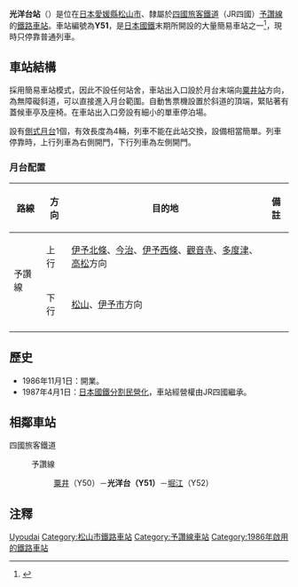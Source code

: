 {{NoteTA|1 = zh:光洋台站; zh-cn:光洋台站; zh-tw:光洋台車站; zh-hk:光洋台站; }}
{{日本車站資訊
|公司色   = #1cadca
|文字色   =
|站名     = 光洋台站
|pxl      = 
|圖片     = 
|圖片說明 = 
|日文原名 = 光洋台
|平假名   = こうようだい 
|羅馬拼音 = Kōyōdai
|前一站   = Y50 [[粟井站|粟井]]
|後一站   = [[堀江站_(愛媛縣)|堀江]] Y52
|前一站距離 = 2.0
|後一站距離 = 2.6
|電報略號  = コヨ
|車站編號  = {{車站編號c|#fbaf18|Y51}}
|所屬公司  = [[四國旅客鐵道|四國旅客鐵道]]（JR四國）
|所屬路線  = {{Color|#fbaf18|■}}[[予讚線|予讚線]]
|距離     = 182.3
|起站       = [[高松站_(香川縣)|高松]]
|所在地    = [[愛媛縣|愛媛縣]][[松山市|松山市]]小川
|車站構造  = [[地面車站|地面車站]]
|月台配置  = 1面1線
|啟用年月日 = 1986年11月1日
|廢止年月日 =
|上下車人次 = 
|統計年度   = 
|備註       = 無人站
}}

'''光洋台站'''（{{jpn|j=光洋台駅|hg=こうようだいえき|rm=Kōyōdai eki|f=y}}）是位在[[日本|日本]][[愛媛縣|愛媛縣]][[松山市|松山市]]、隸屬於[[四國旅客鐵道|四國旅客鐵道]]（JR四國）[[予讚線|予讚線]]的[[鐵路車站|鐵路車站]]。車站編號為'''Y51'''，是[[日本國鐵|日本國鐵]]末期所開設的大量簡易車站之一<ref>{{Cite web |url=http://hacchi-no-he.net/line/yosan/station/0510_kouyoudai.htm |title=非官方車站介紹。 |accessdate=2014-08-31 |archive-date=2014-09-05 |archive-url=https://web.archive.org/web/20140905070030/http://hacchi-no-he.net/line/yosan/station/0510_kouyoudai.htm |dead-url=no }}</ref>，現時只停靠普通列車。

==車站結構==
採用簡易車站模式，因此不設任何站舍，車站出入口設於月台末端向[[粟井站|粟井站]]方向，為無障礙斜道，可以直接進入月台範圍。自動售票機設置於斜道的頂端，緊貼著有蓋候車亭及座椅。在車站出入口旁設有細小的單車停泊場。

設有[[側式月台|側式月台]]1個，有效長度為4輛，列車不能在此站交換，設備相當簡單。列車停靠時，上行列車為右側開門，下行列車為左側開門。
=== 月台配置 ===
{| class="wikitable"
|+ 
|-
!路線!!方向!!目的地!!備註
|-
! rowspan="2"|{{Color|#fbaf18|■}}予讚線
|上行
|[[伊予北條站|伊予北條]]、[[今治站|今治]]、[[伊予西條站|伊予西條]]、[[觀音寺站_(香川縣)|觀音寺]]、[[多度津站|多度津]]、[[高松站_(香川縣)|高松]]方向
|
|-
|下行
|[[松山站_(愛媛縣)|松山]]、[[伊予市站|伊予市]]方向
|
|-
|}

==歷史==
* 1986年11月1日：開業。
* 1987年4月1日：[[日本國鐵分割民營化|日本國鐵分割民營化]]，車站經營權由JR四國繼承。 

== 相鄰車站 ==
;四國旅客鐵道
:{{Color|#fbaf18|■}}予讚線
::[[粟井站|粟井]]（Y50）－'''光洋台（Y51）'''－[[堀江站_(愛媛縣)|堀江]]（Y52）

==注釋==
{{reflist}}

{{予讚線 (松山地區)}}

{{DEFAULTSORT:Koyodai}}
[[Category:日本鐵路車站_Ko|Uyoudai]]
[[Category:松山市鐵路車站|Category:松山市鐵路車站]]
[[Category:予讚線車站|Category:予讚線車站]]
[[Category:1986年啟用的鐵路車站|Category:1986年啟用的鐵路車站]]